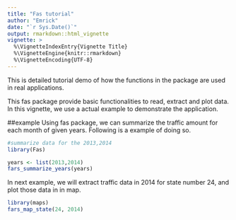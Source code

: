 ```yaml
---
title: "Fas tutorial"
author: "Emrick"
date: "`r Sys.Date()`"
output: rmarkdown::html_vignette
vignette: >
  %\VignetteIndexEntry{Vignette Title}
  %\VignetteEngine{knitr::rmarkdown}
  %\VignetteEncoding{UTF-8}
---
```


This is detailed tutorial demo of how the functions in the package are used in real applications.

This fas package provide basic functionalities to read, extract and plot data.
In this vignette, we use a actual example to demonstrate the application.


##example
Using fas package, we can summarize the traffic amount for each month of given years. Following is a example of doing so.

```r
#summarize data for the 2013,2014
library(Fas)

years <- list(2013,2014)
fars_summarize_years(years)
```

In next example, we will extract traffic data in 2014 for state number 24, and plot those data in
in map.
```r
library(maps)
fars_map_state(24, 2014)
```


